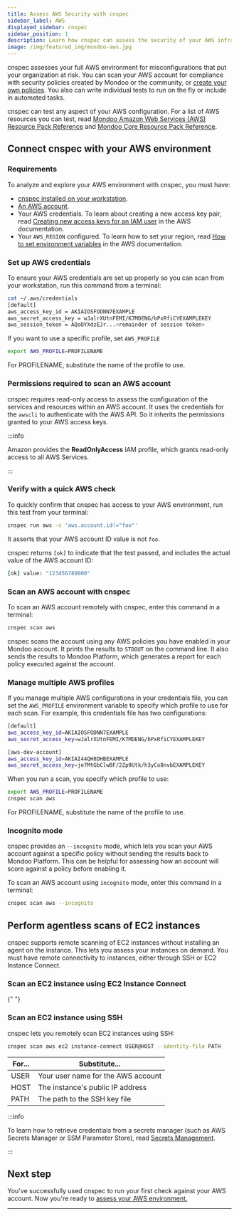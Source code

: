 ```yaml
---
title: Assess AWS Security with cnspec
sidebar_label: AWS
displayed_sidebar: cnspec
sidebar_position: 1
description: Learn how cnspec can assess the security of your AWS infrastructure
image: /img/featured_img/mondoo-aws.jpg
---
```


cnspec assesses your full AWS environment for misconfigurations that put your organization at risk. You can scan your AWS account for compliance with security policies created by Mondoo or the community, or [create your own policies](/cnspec/cnspec-policies/write/). You also can write individual tests to run on the fly or include in automated tasks.

cnspec can test any aspect of your AWS configuration. For a list of AWS resources you can test, read [Mondoo Amazon Web Services (AWS) Resource Pack Reference](/mql/resources/aws-pack/) and [Mondoo Core Resource Pack Reference](/mql/resources/core-pack/).

## Connect cnspec with your AWS environment

### Requirements

To analyze and explore your AWS environment with cnspec, you must have:

- [cnspec installed on your workstation](/cnspec/).
- [An AWS account](https://aws.amazon.com/free/).
- Your AWS credentials. To learn about creating a new access key pair, read [Creating new access keys for an IAM user](https://docs.aws.amazon.com/keyspaces/latest/devguide/access.credentials.html#create.keypair) in the AWS documentation.
- Your `AWS_REGION` configured. To learn how to set your region, read [How to set environment variables](https://docs.aws.amazon.com/cli/latest/userguide/cli-configure-envvars.html#envvars-set) in the AWS documentation.

### Set up AWS credentials

To ensure your AWS credentials are set up properly so you can scan from your workstation, run this command from a terminal:

```bash
cat ~/.aws/credentials
[default]
aws_access_key_id = AKIAIOSFODNN7EXAMPLE
aws_secret_access_key = wJalrXUtnFEMI/K7MDENG/bPxRfiCYEXAMPLEKEY
aws_session_token = AQoDYXdzEJr...<remainder of session token>
```

If you want to use a specific profile, set `AWS_PROFILE`

```bash
export AWS_PROFILE=PROFILENAME
```

For PROFILENAME, substitute the name of the profile to use.

### Permissions required to scan an AWS account

cnspec requires read-only access to assess the configuration of the services and resources within an AWS account. It uses the credentials for the `awscli` to authenticate with the AWS API. So it inherits the permissions granted to your AWS access keys.

:::info

Amazon provides the **ReadOnlyAccess** IAM profile, which grants read-only access to all AWS Services.

:::

### Verify with a quick AWS check

To quickly confirm that cnspec has access to your AWS environment, run this test from your terminal:

```bash
cnspec run aws -c 'aws.account.id!="foo"'
```

It asserts that your AWS account ID value is not `foo`.

cnspec returns `[ok]` to indicate that the test passed, and includes the actual value of the AWS account ID:

```coffeescript
[ok] value: "123456789000"
```

### Scan an AWS account with cnspec

To scan an AWS account remotely with cnspec, enter this command in a terminal:

```bash
cnspec scan aws
```

cnspec scans the account using any AWS policies you have enabled in your Mondoo account. It prints the results to `STDOUT` on the command line. It also sends the results to Mondoo Platform, which generates a report for each policy executed against the account.

### Manage multiple AWS profiles

If you manage multiple AWS configurations in your credentials file, you can set the `AWS_PROFILE` environment variable to specify which profile to use for each scan. For example, this credentials file has two configurations:

```bash title='~/.aws/credentials'
[default]
aws_access_key_id=AKIAIOSFODNN7EXAMPLE
aws_secret_access_key=wJalrXUtnFEMI/K7MDENG/bPxRfiCYEXAMPLEKEY

[aws-dev-account]
aws_access_key_id=AKIAI44QH8DHBEXAMPLE
aws_secret_access_key=je7MtGbClwBF/2Zp9Utk/h3yCo8nvbEXAMPLEKEY
```

When you run a scan, you specify which profile to use:

```bash title="Select AWS profile to scan"
export AWS_PROFILE=PROFILENAME
cnspec scan aws
```

For PROFILENAME, substitute the name of the profile to use.

### Incognito mode

cnspec provides an `--incognito` mode, which lets you scan your AWS account against a specific policy without sending the results back to Mondoo Platform. This can be helpful for assessing how an account will score against a policy before enabling it.

To scan an AWS account using `incognito` mode, enter this command in a terminal:

```bash
cnspec scan aws --incognito
```

## Perform agentless scans of EC2 instances

cnspec supports remote scanning of EC2 instances without installing an agent on the instance. This lets you assess your instances on demand. You must have remote connectivity to instances, either through SSH or EC2 Instance Connect.

### Scan an EC2 instance using EC2 Instance Connect


<Partial />{" "}

### Scan an EC2 instance using SSH

cnspec lets you remotely scan EC2 instances using SSH:

```bash
cnspec scan aws ec2 instance-connect USER@HOST --identity-file PATH
```

| For... | Substitute...                      |
| ------ | ---------------------------------- |
| USER   | Your user name for the AWS account |
| HOST   | The instance's public IP address   |
| PATH   | The path to the SSH key file       |

:::info

To learn how to retrieve credentials from a secrets manager (such as AWS Secrets Manager or SSM Parameter Store), read [Secrets Management](/platform/infra/opsys/automation/vault.md).

:::

## Next step

You've successfully used cnspec to run your first check against your AWS account. Now you're ready to [assess your AWS environment.](/cnspec/cloud/aws/account)

---
